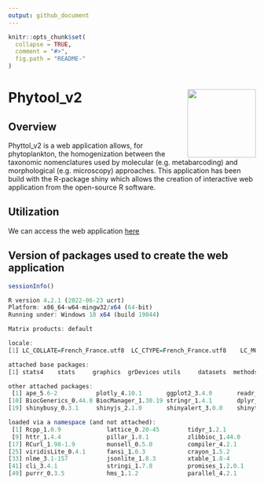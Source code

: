 ```yaml
---
output: github_document
---
```


<!-- README.md is generated from README.Rmd. Please edit that file -->

```r
knitr::opts_chunk$set(
  collapse = TRUE,
  comment = "#>",
  fig.path = "README-"
)
```

# Phytool_v2 <img src='figures/logo.png' align="right" height="139" />

## Overview

Phyttol_v2 is a web application allows, for phytoplankton, the homogenization between the taxonomic nomenclatures used by molecular (e.g. metabarcoding) and morphological (e.g. microscopy) approaches.
This application has been build with the R-package shiny which allows the creation of interactive web application from the open-source R software.

## Utilization

We can access the web application [here](https://github-carrtel.shinyapps.io/phytool_v2)

## Version of packages used to create the web application
```r
sessionInfo()

R version 4.2.1 (2022-06-23 ucrt)
Platform: x86_64-w64-mingw32/x64 (64-bit)
Running under: Windows 10 x64 (build 19044)

Matrix products: default

locale:
[1] LC_COLLATE=French_France.utf8  LC_CTYPE=French_France.utf8    LC_MONETARY=French_France.utf8 LC_NUMERIC=C                   LC_TIME=French_France.utf8    

attached base packages:
[1] stats4    stats     graphics  grDevices utils     datasets  methods   base     

other attached packages:
 [1] ape_5.6-2           plotly_4.10.1       ggplot2_3.4.0       readr_2.1.3         Biostrings_2.66.0   GenomeInfoDb_1.34.3 XVector_0.38.0      IRanges_2.32.0      S4Vectors_0.36.0   
[10] BiocGenerics_0.44.0 BiocManager_1.30.19 stringr_1.4.1       dplyr_1.0.10        tibble_3.1.8        data.table_1.14.6   DT_0.26             htmltools_0.5.3     shinyBS_0.61.1     
[19] shinybusy_0.3.1     shinyjs_2.1.0       shinyalert_3.0.0    shinythemes_1.2.0   markdown_1.4        shiny_1.7.3        

loaded via a namespace (and not attached):
 [1] Rcpp_1.0.9             lattice_0.20-45        tidyr_1.2.1            digest_0.6.30          utf8_1.2.2             mime_0.12              R6_2.5.1               evaluate_0.18         
 [9] httr_1.4.4             pillar_1.8.1           zlibbioc_1.44.0        rlang_1.0.6            lazyeval_0.2.2         rstudioapi_0.14        rmarkdown_2.18         htmlwidgets_1.5.4     
[17] RCurl_1.98-1.9         munsell_0.5.0          compiler_4.2.1         httpuv_1.6.6           xfun_0.35              pkgconfig_2.0.3        tidyselect_1.2.0       GenomeInfoDbData_1.2.9
[25] viridisLite_0.4.1      fansi_1.0.3            crayon_1.5.2           tzdb_0.3.0             withr_2.5.0            later_1.3.0            bitops_1.0-7           grid_4.2.1            
[33] nlme_3.1-157           jsonlite_1.8.3         xtable_1.8-4           gtable_0.3.1           lifecycle_1.0.3        magrittr_2.0.3         scales_1.2.1           zip_2.2.2             
[41] cli_3.4.1              stringi_1.7.8          promises_1.2.0.1       ellipsis_0.3.2         generics_0.1.3         vctrs_0.5.1            tools_4.2.1            glue_1.6.2            
[49] purrr_0.3.5            hms_1.1.2              parallel_4.2.1         fastmap_1.1.0          yaml_2.3.6             colorspace_2.0-3       knitr_1.41
```
